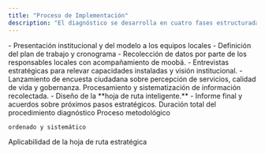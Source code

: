 ```yaml
---
title: "Proceso de Implementación"
description: "El diagnóstico se desarrolla en cuatro fases estructuradas a lo largo de tres meses, cada una con objetivos específicos y entregables definidos."
---
```


<Steps>
  <Step title="Inicio" titleSize="h2">
    - Presentación institucional y del modelo a los equipos locales
    - Definición del plan de trabajo y cronograma
  </Step>
  <Step title="Diagnóstico" titleSize="h2">
    - Recolección de datos por parte de los responsables locales con acompañamiento de moobä.
    - Entrevistas estratégicas para relevar capacidades instaladas y visión institucional.
    - Lanzamiento de encuesta ciudadana sobre percepción de servicios, calidad de vida y gobernanza.
  </Step>
  <Step title="Análisis" titleSize="h2">
    Procesamiento y sistematización de información recolectada.
  </Step>
  <Step title="Cierre" titleSize="h2">
    - Diseño de la **hoja de ruta inteligente.**
    - Informe final y acuerdos sobre próximos pasos estratégicos.
  </Step>
</Steps>

<Columns cols={3}>
  <Card title="Meses de Trabajo" icon="3">
    Duración total del procedimiento diagnóstico
  </Card>
  <Card title="Fases Estructuradas" icon="4">
    Proceso metodológico

    ordenado y sistemático
  </Card>
  <Card title="Años de Horizonte" icon="4">
    Aplicabilidad de la hoja de ruta estratégica
  </Card>
</Columns>